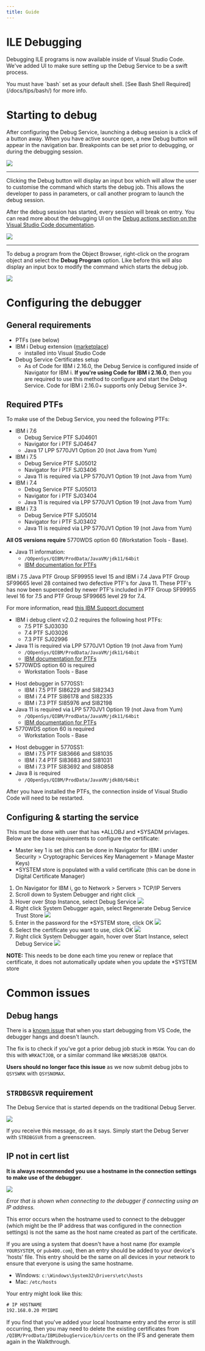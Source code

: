 ```yaml
---
title: Guide
---
```


# ILE Debugging

Debugging ILE programs is now available inside of Visual Studio Code. We've added UI to make sure setting up the Debug Service to be a swift process.

<Aside type="note">You must have `bash` set as your default shell. [See Bash Shell Required](/docs/tips/bash/) for more info. </Aside>

# Starting to debug

<CardGrid>

<Card>

After configuring the Debug Service, launching a debug session is a click of a button away. When you have active source open, a new Debug button will appear in the navigation bar. Breakpoints can be set prior to debugging, or during the debugging session.

</Card><Card>

![](./debug1.png)

</Card></CardGrid>

---

<CardGrid>

<Card>

Clicking the Debug button will display an input box which will allow the user to customise the command which starts the debug job. This allows the developer to pass in parameters, or call another program to launch the debug session.

After the debug session has started, every session will break on entry. You can read more about the debugging UI on the [Debug actions section on the Visual Studio Code documentation](https://code.visualstudio.com/docs/editor/debugging#_debug-actions)<Icon name="external" color="cyan" class="icon-inline" />.

</Card><Card>

![](./debug2.png)

</Card></CardGrid>

---

<CardGrid>

<Card>

To debug a program from the Object Browser, right-click on the program object and select the **Debug Program** option. Like before this will also display an input box to modify the command which starts the debug job.

</Card><Card>

![](./debug3.png)

</Card></CardGrid>

# Configuring the debugger

## General requirements

* PTFs (see below)
* IBM i Debug extension ([marketplace](https://marketplace.visualstudio.com/items?itemName=IBM.ibmidebug))
  * installed into Visual Studio Code
* Debug Service Certificates setup
  * As of Code for IBM i 2.16.0, the Debug Service is configured inside of Navigator for IBM i. **If you're using Code for IBM i 2.16.0**, then you are required to use this method to configure and start the Debug Service. Code for IBM i 2.16.0+ supports only Debug Service 3+.

## Required PTFs

To make use of the Debug Service, you need the following PTFs:

<Tabs>
<TabItem label="Version 3" >

* IBM i 7.6
   * Debug Service PTF SJ04601
   * Navigator for i PTF SJ04647
   * Java 17 LPP 5770JV1 Option 20 (not Java from Yum)
* IBM i 7.5
   * Debug Service PTF SJ05012
   * Navigator for i PTF SJ03406
   * Java 11 is required via LPP 5770JV1 Option 19 (not Java from Yum)
* IBM i 7.4
   * Debug Service PTF SJ05013
   * Navigator for i PTF SJ03404
   * Java 11 is required via LPP 5770JV1 Option 19 (not Java from Yum)
* IBM i 7.3
   * Debug Service PTF SJ05014
   * Navigator for i PTF SJ03402
   * Java 11 is required via LPP 5770JV1 Option 19 (not Java from Yum)

**All OS versions require** 5770WDS option 60 (Workstation Tools - Base).

* Java 11 information:
   * `/QOpenSys/QIBM/ProdData/JavaVM/jdk11/64bit`
   * [IBM documentation for PTFs](https://www.ibm.com/support/pages/download-installation-and-usage-java-11-ibm-i-os)

<Aside type="note">
   IBM i 7.5 Java PTF Group SF99955 level 15 and IBM i 7.4 Java PTF Group SF99665 level 28 contained two defective PTF's for Java 11. These PTF's has now been superceded by newer PTF's included in PTF Group SF99955 level 16 for 7.5 and PTF Group SF99665 level 29 for 7.4.

   For more information, read [this IBM Support document](https://www.ibm.com/support/pages/node/7239287)
</Aside>

</TabItem>

<TabItem label="Version 2.0.2" >

* IBM i debug client v2.0.2 requires the following host PTFs:
   * 7.5 PTF SJ03030
   * 7.4 PTF SJ03026
   * 7.3 PTF SJ02996
* Java 11 is required via LPP 5770JV1 Option 19 (not Java from Yum)
   * `/QOpenSys/QIBM/ProdData/JavaVM/jdk11/64bit`
   * [IBM documentation for PTFs](https://www.ibm.com/support/pages/download-installation-and-usage-java-11-ibm-i-os)
* 5770WDS option 60 is required
   * Workstation Tools - Base

</TabItem>
<TabItem label="Version 2.0.0" >

* Host debugger in 5770SS1:
   * IBM i 7.5 PTF SI86229 and SI82343
   * IBM i 7.4 PTF SI86178 and SI82335
   * IBM i 7.3 PTF SI85976 and SI82198
* Java 11 is required via LPP 5770JV1 Option 19 (not Java from Yum)
   * `/QOpenSys/QIBM/ProdData/JavaVM/jdk11/64bit`
   * [IBM documentation for PTFs](https://www.ibm.com/support/pages/download-installation-and-usage-java-11-ibm-i-os)
* 5770WDS option 60 is required
   * Workstation Tools - Base

</TabItem>
<TabItem label="Version 1">

* Host debugger in 5770SS1:
   * IBM i 7.5 PTF SI83666 and SI81035
   * IBM i 7.4 PTF SI83683 and SI81031
   * IBM i 7.3 PTF SI83692 and SI80858
* Java 8 is required
   * `/QOpenSys/QIBM/ProdData/JavaVM/jdk80/64bit`

</TabItem>
</Tabs>

After you have installed the PTFs, the connection inside of Visual Studio Code will need to be restarted.

## Configuring & starting the service

This must be done with user that has *ALLOBJ and *SYSADM privlages.
Below are the base requirements to configure the certificate:
- Master key 1 is set (this can be done in Navigator for IBM i under Security > Cryptographic Services Key Management > Manage Master Keys)
- *SYSTEM store is populated with a valid certificate (this can be done in Digital Certificate Manager)

1. On Navigator for IBM i, go to Network > Servers > TCP/IP Servers
2. Scroll down to System Debugger and right click
3. Hover over Stop Instance, select Debug Service
![](image-4.png)
4. Right click System Debugger again, select Regenerate Debug Service Trust Store
![](image-3.png)
5. Enter in the password for the *SYSTEM store, click OK
![](image-1.png)
6. Select the certificate you want to use, click OK
![](image-2.png)
7. Right click System Debugger again, hover over Start Instance, select Debug Service
![](image-5.png)

**NOTE:** This needs to be done each time you renew or replace that certificate, it does not automatically update when you update the *SYSTEM store

# Common issues

## Debug hangs

There is a [known issue](https://github.com/codefori/vscode-ibmi/issues/1059)<Icon name="github" class="icon-inline" /> that when you start debugging from VS Code, the debugger hangs and doesn't launch.

The fix is to check if you've got a prior debug job stuck in `MSGW`. You can do this with `WRKACTJOB`, or a similar command like `WRKSBSJOB QBATCH`.

**Users should no longer face this issue** as we now submit debug jobs to `QSYSWRK` with `QSYSNOMAX`.

## `STRDBGSVR` requirement

The Debug Service that is started depends on the traditional Debug Server.

![](./error_2.png)

If you receive this message, do as it says. Simply start the Debug Server with `STRDBGSVR` from a greenscreen.

## IP not in cert list

**It is always recommended you use a hostname in the connection settings to make use of the debugger**.

![](./error_1.png)

*Error that is shown when connecting to the debugger if connecting using an IP address.*

This error occurs when the hostname used to connect to the debugger (which might be the IP address that was configured in the connection settings) is not the same as the host name created as part of the certificate.

If you are using a system that doesn't have a host name (for example `YOURSYSTEM`, or `pub400.com`), then an entry should be added to your device's 'hosts' file. This entry should be the same on all devices in your network to ensure that everyone is using the same hostname.

* Windows: `c:\Windows\System32\Drivers\etc\hosts`
* Mac: `/etc/hosts`

Your entry might look like this:

```txt title="hosts" {2}
# IP HOSTNAME
192.168.0.20 MYIBMI
```

If you find that you've added your local hostname entry and the error is still occurring, then you may need to delete the existing certificates from `/QIBM/ProdData/IBMiDebugService/bin/certs` on the IFS and generate them again in the Walkthrough.
